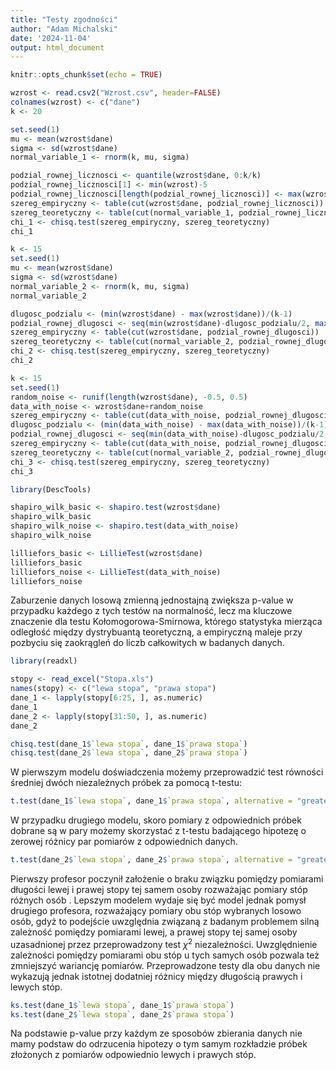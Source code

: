 ---
title: "Testy zgodności"
author: "Adam Michalski"
date: '2024-11-04'
output: html_document
---

```{r setup, include=FALSE}
knitr::opts_chunk$set(echo = TRUE)
```

```{r, warning=FALSE}
wzrost <- read.csv2("Wzrost.csv", header=FALSE)
colnames(wzrost) <- c("dane")
k <- 20

set.seed(1)
mu <- mean(wzrost$dane)
sigma <- sd(wzrost$dane)
normal_variable_1 <- rnorm(k, mu, sigma)

podzial_rownej_licznosci <- quantile(wzrost$dane, 0:k/k)
podzial_rownej_licznosci[1] <- min(wzrost)-5
podzial_rownej_licznosci[length(podzial_rownej_licznosci)] <- max(wzrost)+5
szereg_empiryczny <- table(cut(wzrost$dane, podzial_rownej_licznosci))
szereg_teoretyczny <- table(cut(normal_variable_1, podzial_rownej_licznosci))
chi_1 <- chisq.test(szereg_empiryczny, szereg_teoretyczny)
chi_1
```

```{r, warning=FALSE}
k <- 15
set.seed(1)
mu <- mean(wzrost$dane)
sigma <- sd(wzrost$dane)
normal_variable_2 <- rnorm(k, mu, sigma)
normal_variable_2

dlugosc_podzialu <- (min(wzrost$dane) - max(wzrost$dane))/(k-1)
podzial_rownej_dlugosci <- seq(min(wzrost$dane)-dlugosc_podzialu/2, max(wzrost$dane)+dlugosc_podzialu/2, length.out = k)
szereg_empiryczny <- table(cut(wzrost$dane, podzial_rownej_dlugosci))
szereg_teoretyczny <- table(cut(normal_variable_2, podzial_rownej_dlugosci))
chi_2 <- chisq.test(szereg_empiryczny, szereg_teoretyczny)
chi_2
```

```{r, warning=FALSE}
k <- 15
set.seed(1)
random_noise <- runif(length(wzrost$dane), -0.5, 0.5)
data_with_noise <- wzrost$dane+random_noise
szereg_empiryczny <- table(cut(data_with_noise, podzial_rownej_dlugosci))
dlugosc_podzialu <- (min(data_with_noise) - max(data_with_noise))/(k-1)
podzial_rownej_dlugosci <- seq(min(data_with_noise)-dlugosc_podzialu/2, max(data_with_noise)+dlugosc_podzialu/2, length.out = k)
szereg_empiryczny <- table(cut(data_with_noise, podzial_rownej_dlugosci))
szereg_teoretyczny <- table(cut(normal_variable_2, podzial_rownej_dlugosci))
chi_3 <- chisq.test(szereg_empiryczny, szereg_teoretyczny)
chi_3
```

```{r, warning=FALSE}
library(DescTools)

shapiro_wilk_basic <- shapiro.test(wzrost$dane)
shapiro_wilk_basic
shapiro_wilk_noise <- shapiro.test(data_with_noise)
shapiro_wilk_noise

lilliefors_basic <- LillieTest(wzrost$dane)
lilliefors_basic
lilliefors_noise <- LillieTest(data_with_noise)
lilliefors_noise
```
Zaburzenie danych losową zmienną jednostajną zwiększa p-value w przypadku każdego z tych testów na normalność, lecz ma kluczowe znaczenie dla testu Kołomogorowa-Smirnowa, którego statystyka mierząca odległość między dystrybuantą teoretyczną, a empiryczną maleje przy pozbyciu się zaokrągleń do liczb całkowitych w badanych danych.

```{r, warning=FALSE}
library(readxl)

stopy <- read_excel("Stopa.xls")
names(stopy) <- c("lewa stopa", "prawa stopa")
dane_1 <- lapply(stopy[6:25, ], as.numeric)
dane_1
dane_2 <- lapply(stopy[31:50, ], as.numeric)
dane_2

chisq.test(dane_1$`lewa stopa`, dane_1$`prawa stopa`)
chisq.test(dane_2$`lewa stopa`, dane_2$`prawa stopa`)
```
W pierwszym modelu doświadczenia możemy przeprowadzić test równości średniej dwóch niezależnych próbek za pomocą t-testu:
```{r}
t.test(dane_1$`lewa stopa`, dane_1$`prawa stopa`, alternative = "greater", mu = 0)
```
W przypadku drugiego modelu, skoro pomiary z odpowiednich próbek dobrane są w pary możemy skorzystać z t-testu badającego hipotezę o zerowej różnicy par pomiarów z odpowiednich danych.
```{r}
t.test(dane_2$`lewa stopa`, dane_2$`prawa stopa`, alternative = "greater", mu = 0, paired = TRUE)
```
Pierwszy profesor poczynił założenie o braku związku pomiędzy  pomiarami długości lewej i prawej stopy tej samem osoby rozważając pomiary stóp różnych osób . Lepszym modelem wydaje się być model jednak pomysł drugiego profesora, rozważający pomiary obu stóp wybranych losowo osób, gdyż to podejście uwzględnia związaną z badanym problemem silną zależność pomiędzy pomiarami lewej, a prawej stopy tej samej osoby uzasadnionej przez przeprowadzony test $\chi^2$ niezależności. Uwzględnienie zależności pomiędzy pomiarami obu stóp u tych samych osób pozwala też zmniejszyć wariancję pomiarów. Przeprowadzone testy dla obu danych nie wykazują jednak istotnej dodatniej różnicy między długością prawych i lewych stóp.

```{r}
ks.test(dane_1$`lewa stopa`, dane_1$`prawa stopa`)
ks.test(dane_2$`lewa stopa`, dane_2$`prawa stopa`)
```
Na podstawie p-value przy każdym ze sposobów zbierania danych nie mamy podstaw do odrzucenia hipotezy o tym samym rozkładzie próbek złożonych z pomiarów odpowiednio lewych i prawych stóp.
